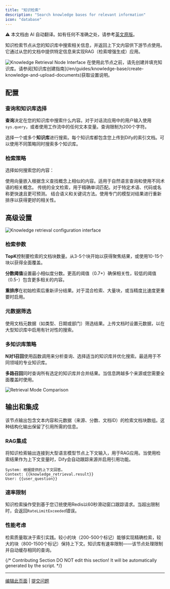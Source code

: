 ```yaml
---
title: "知识检索"
description: "Search knowledge bases for relevant information"
icon: "database"
---
```


<Note> ⚠️ 本文档由 AI 自动翻译。如有任何不准确之处，请参考[英文原版](/en/documentation/pages/nodes/knowledge-retrieval)。</Note>


知识检索节点从您的知识库中搜索相关信息，并返回上下文内容供下游节点使用。它通过从您的文档中提供特定信息来实现RAG（检索增强生成）应用。

<Frame caption="知识检索节点配置">
  <img src="https://assets-docs.dify.ai/dify-enterprise-mintlify/en/guides/workflow/node/d90961c6d794d425a8e11df177315188.png" alt="Knowledge Retrieval Node Interface" />
</Frame>

<Info>
  在使用此节点之前，请先创建并填充知识库。请参阅[知识库创建指南](/en/guides/knowledge-base/create-knowledge-and-upload-documents)获取设置说明。
</Info>

## 配置

### 查询和知识库选择

**查询**决定在您的知识库中搜索什么内容。对于对话流应用中的用户输入使用`sys.query`，或者使用工作流中的任何文本变量。查询限制为200个字符。

选择一个或多个**知识库**进行搜索。每个知识库都包含您上传到Dify的索引文档。可以使用不同策略同时搜索多个知识库。

### 检索策略

选择如何搜索您的内容：

<Tabs>
  <Tab title="语义检索">
    使用向量嵌入根据含义查找概念上相似的内容。适用于自然语言查询和使用不同术语的相关概念。
  </Tab>
  
  <Tab title="关键词检索">
    传统的全文检索，用于精确单词匹配。对于特定术语、代码或名称更快速且更可预测。
  </Tab>
  
  <Tab title="混合检索">
    结合语义和关键词方法。使用专门的模型对结果进行重新排序以获得更好的相关性。
  </Tab>
</Tabs>

## 高级设置

<Frame caption="高级检索配置选项">
  <img src="https://assets-docs.dify.ai/2025/03/fbd43d558f83b355a1b18ac26a253b84.png" alt="Knowledge retrieval configuration interface" />
</Frame>

### 检索参数

**TopK**控制要检索的文档块数量。从3-5个块开始以获得聚焦结果，或使用10-15个块以获得全面覆盖。

**分数阈值**设置最小相似度分数。更高的阈值（0.7+）确保相关性，较低的阈值（0.5-）包含更多相关的内容。

**重排序**在初始检索后重新评分结果。对于混合检索、大量块，或当精度比速度更重要时启用。

### 元数据筛选

使用文档元数据（如类型、日期或部门）筛选结果。上传文档时设置元数据，以在大型知识库中启用有针对性的搜索。

### 多知识库策略

**N对1召回**使用函数调用来分析查询、选择适当的知识库并优化搜索。最适用于不同领域的专业知识库。

**多路召回**同时查询所有选定的知识库并合并结果。当信息跨越多个来源或您需要全面覆盖时使用。

<Frame caption="多个知识库检索策略比较">
  <img src="https://assets-docs.dify.ai/dify-enterprise-mintlify/en/guides/workflow/node/4a3007cda9dfa50ddac3711693725dce.png" alt="Retrieval Mode Comparison" />
</Frame>

## 输出和集成

该节点输出包含文本内容和元数据（来源、分数、文档ID）的检索文档块数组。这种结构化输出保留了引用所需的信息。

### RAG集成

将知识检索输出连接到大型语言模型节点上下文输入，用于RAG应用。当使用检索结果作为上下文变量时，Dify会自动跟踪来源并启用引用功能。

```text
System: 根据提供的上下文回答。
Context: {{knowledge_retrieval.result}}
User: {{user_question}}
```

### 速率限制

知识检索操作受到基于您订统使用Redis以60秒滑动窗口跟踪请求。当超出限制时，会返回`RateLimitExceeded`错误。

### 性能考虑

检索质量取决于索引实践。较小的块（200-500个标记）能够实现精确检索，较大的块（800-1500个标记）保持上下文。知识库有速率限制——该节点处理限制并自动缓存相同的查询。

{/*
Contributing Section
DO NOT edit this section!
It will be automatically generated by the script.
*/}

---

[编辑此页面](https://github.com/langgenius/dify-docs/edit/main/zh-hans/documentation/pages/nodes/knowledge-retrieval.mdx) | [提交问题](https://github.com/langgenius/dify-docs/issues/new?template=docs.yml)

